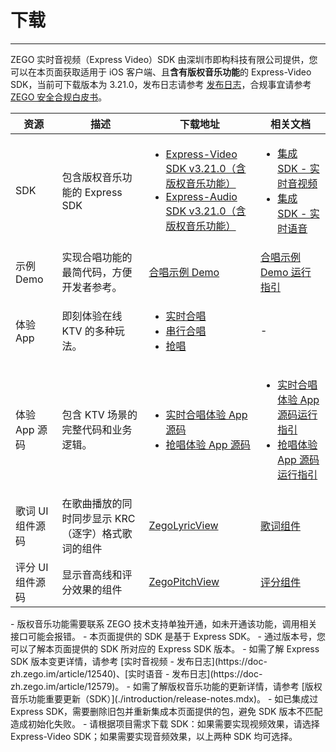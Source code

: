 # 下载

- - -

ZEGO 实时音视频（Express Video）SDK 由深圳市即构科技有限公司提供，您可以在本页面获取适用于 iOS 客户端、且**含有版权音乐功能**的 Express-Video SDK，当前可下载版本为 3.21.0，发布日志请参考 [发布日志](./introduction/release-notes.mdx)，合规事宜请参考 [ZEGO 安全合规白皮书](https://doc-zh.zego.im/policies-and-agreements/zego-security-and-compliance-white-paper)。

| 资源 | 描述 | 下载地址 | 相关文档 |
|------|------|----------|----------|
| SDK | 包含版权音乐功能的 Express SDK | <ul><li>[Express-Video SDK v3.21.0（含版权音乐功能）](https://artifact-sdk.zego.im/copyrighted_music/express/video/ZegoExpressVideo-ios-shared-objc.zip)</li><li>[Express-Audio SDK v3.21.0（含版权音乐功能）](https://artifact-sdk.zego.im/copyrighted_music/express/audio/ZegoExpressAudio-ios-shared-objc.zip)</li></ul> | <ul><li>[集成 SDK - 实时音视频](./quick-starts/integrate-the-sdk/express-video.mdx)</li><li>[集成 SDK - 实时语音](./quick-starts/integrate-the-sdk/express-voice.mdx)</li></ul> |
| 示例 Demo | 实现合唱功能的最简代码，方便开发者参考。 | [合唱示例 Demo](https://artifact-demo.zego.im/downloads/KTV_demo/KTVChorusDemo_Express_iOS.zip) | [合唱示例 Demo 运行指引](./quick-starts/run-the-chorus-sample-code.mdx) |
| 体验 App | 即刻体验在线 KTV 的多种玩法。 | <ul><li>[实时合唱](./demo-app.mdx#实时合唱--抢唱)</li><li>[串行合唱](./demo-app.mdx#串行合唱)</li><li>[抢唱](./demo-app.mdx#实时合唱--抢唱)</li></ul> | - |
| 体验 App 源码 | 包含 KTV 场景的完整代码和业务逻辑。 | <ul><li>[实时合唱体验 App 源码](https://codestore.zego.im/project/16)</li><li>[抢唱体验 App 源码](https://codestore.zego.im/project/18)</li></ul> | <ul><li>[实时合唱体验 App 源码运行指引](./quick-starts/run-the-demo-app-source-code/real-time-chorus.mdx)</li><li>[抢唱体验 App 源码运行指引](./quick-starts/run-the-demo-app-source-code/grab-the-mic.mdx)</li></ul> |
| 歌词 UI 组件源码 | 在歌曲播放的同时同步显示 KRC（逐字）格式歌词的组件 | [ZegoLyricView](https://codeload.github.com/zegoim/ZegoLyricView-iOS/zip/refs/heads/master) | [歌词组件](./zego-content-center/lyrics-display-component.mdx) |
| 评分 UI 组件源码 | 显示音高线和评分效果的组件 | [ZegoPitchView](https://codeload.github.com/zegoim/ZegoPitchView-iOS/zip/refs/heads/master) | [评分组件](./zego-content-center/scoring-component.mdx) |

<Note title="说明">
- 版权音乐功能需要联系 ZEGO 技术支持单独开通，如未开通该功能，调用相关接口可能会报错。
- 本页面提供的 SDK 是基于 Express SDK。
    - 通过版本号，您可以了解本页面提供的 SDK 所对应的 Express SDK 版本。
    - 如需了解 Express SDK 版本变更详情，请参考 [实时音视频 - 发布日志](https://doc-zh.zego.im/article/12540)、[实时语音 - 发布日志](https://doc-zh.zego.im/article/12579)。
    - 如需了解版权音乐功能的更新详情，请参考 [版权音乐功能重要更新（SDK）](./introduction/release-notes.mdx)。
- 如已集成过 Express SDK，需要删除旧包并重新集成本页面提供的包，避免 SDK 版本不匹配造成初始化失败。
- 请根据项目需求下载 SDK：如果需要实现视频效果，请选择 Express-Video SDK；如果需要实现音频效果，以上两种 SDK 均可选择。 
</Note>